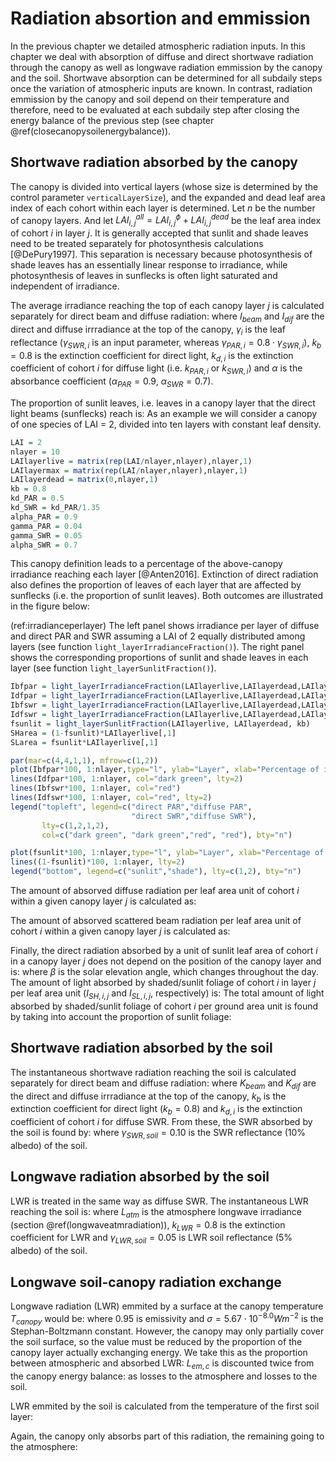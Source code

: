 # Radiation absortion and emmission {#radiationbalance}

In the previous chapter we detailed atmospheric radiation inputs. In this chapter we deal with absorption of diffuse and direct shortwave radiation through the canopy as well as longwave radiation emmission by the canopy and the soil. Shortwave absorption can be determined for all subdaily steps once the variation of atmospheric inputs are known. In contrast, radiation emmission by the canopy and soil depend on their temperature and therefore, need to be evaluated at each subdaily step after closing the energy balance of the previous step (see chapter \@ref(closecanopysoilenergybalance)). 

## Shortwave radiation absorbed by the canopy {#shortwaveradiationcanopyabs}
The canopy is divided into vertical layers (whose size is determined by the control parameter `verticalLayerSize`), and the expanded and dead leaf area index of each cohort within each layer is determined. Let $n$ be the number of canopy layers. And let $LAI_{i,j}^{all} = LAI_{i,j}^{\phi}+LAI_{i,j}^{dead}$ be the leaf area index of cohort $i$ in layer $j$. It is generally accepted that sunlit and shade leaves need to be treated separately for photosynthesis calculations [@DePury1997]. This separation is necessary because photosynthesis of shade leaves has an essentially linear response to irradiance, while photosynthesis of leaves in sunflecks is often light saturated and independent of irradiance.

The average irradiance reaching the top of each canopy layer $j$ is calculated separately for direct beam and diffuse radiation:
\begin{eqnarray}
I_{beam,j} &=& (1 - \gamma_i) \cdot I_{beam} \cdot \exp\left[ \sum_{h=j+1}^{n}{\sum_{i}^{c}{-k_{b}\cdot \alpha^{0.5}\cdot LAI^{all}_{i,h}}}\right]\\
I_{dif,j} &=& (1 - \gamma_i) \cdot I_{dif} \cdot \exp\left[ \sum_{h=j+1}^{n}{\sum_{i}^{c}{-k_{d,i}\cdot \alpha^{0.5}\cdot LAI^{all}_{i,h}}}\right]
\end{eqnarray}
where $I_{beam}$ and $I_{dif}$ are the direct and diffuse irrradiance at the top of the canopy, $\gamma_i$ is the leaf reflectance ($\gamma_{SWR, i}$ is an input parameter, whereas $\gamma_{PAR, i} = 0.8 \cdot \gamma_{SWR, i}$), $k_{b} = 0.8$ is the extinction coefficient for direct light, $k_{d,i}$ is the extinction coefficient of cohort $i$ for diffuse light (i.e. $k_{PAR,i}$ or $k_{SWR,i}$) and $\alpha$ is the absorbance coefficient ($\alpha_{PAR} = 0.9$, $\alpha_{SWR} = 0.7$).

The proportion of sunlit leaves, i.e. leaves in a canopy layer that the direct light beams (sunflecks) reach is:
\begin{equation}
f_{SL, j}  = \exp\left( \sum_{k>j}^{n}{\sum_{i}^{c}{-k_{b} \cdot LAI^{all}_{i,k}}}\right) \cdot \exp\left( \sum_{i}^{c}{-k_{b} \cdot 0.5\cdot LAI^{all}_{i,j}}\right)
\end{equation}
As an example we will consider a canopy of one species of LAI = 2, divided into ten layers with constant leaf density.

```r
LAI = 2
nlayer = 10
LAIlayerlive = matrix(rep(LAI/nlayer,nlayer),nlayer,1)
LAIlayermax = matrix(rep(LAI/nlayer,nlayer),nlayer,1)
LAIlayerdead = matrix(0,nlayer,1)
kb = 0.8
kd_PAR = 0.5
kd_SWR = kd_PAR/1.35
alpha_PAR = 0.9
gamma_PAR = 0.04
gamma_SWR = 0.05
alpha_SWR = 0.7
```

This canopy definition leads to a percentage of the above-canopy irradiance reaching each layer [@Anten2016]. Extinction of direct radiation also defines the proportion of leaves of each layer that are affected by sunflecks (i.e. the proportion of sunlit leaves). Both outcomes are illustrated in the figure below:

(ref:irradianceperlayer) The left panel shows irradiance per layer of diffuse and direct PAR and SWR assuming a LAI of 2 equally distributed among layers (see function `light_layerIrradianceFraction()`). The right panel shows the corresponding proportions of sunlit and shade leaves in each layer (see function `light_layerSunlitFraction()`).

```r
Ibfpar = light_layerIrradianceFraction(LAIlayerlive,LAIlayerdead,LAIlayermax, kb, alpha_PAR)
Idfpar = light_layerIrradianceFraction(LAIlayerlive,LAIlayerdead,LAIlayermax, kd_PAR, alpha_PAR)
Ibfswr = light_layerIrradianceFraction(LAIlayerlive,LAIlayerdead,LAIlayermax, kb, alpha_SWR)
Idfswr = light_layerIrradianceFraction(LAIlayerlive,LAIlayerdead,LAIlayermax, kd_SWR, alpha_SWR)
fsunlit = light_layerSunlitFraction(LAIlayerlive, LAIlayerdead, kb)
SHarea = (1-fsunlit)*LAIlayerlive[,1] 
SLarea = fsunlit*LAIlayerlive[,1] 

par(mar=c(4,4,1,1), mfrow=c(1,2))
plot(Ibfpar*100, 1:nlayer,type="l", ylab="Layer", xlab="Percentage of irradiance", xlim=c(0,100), ylim=c(1,nlayer), col="dark green")
lines(Idfpar*100, 1:nlayer, col="dark green", lty=2)
lines(Ibfswr*100, 1:nlayer, col="red")
lines(Idfswr*100, 1:nlayer, col="red", lty=2)
legend("topleft", legend=c("direct PAR","diffuse PAR",
                           "direct SWR","diffuse SWR"), 
       lty=c(1,2,1,2),
       col=c("dark green", "dark green","red", "red"), bty="n")

plot(fsunlit*100, 1:nlayer,type="l", ylab="Layer", xlab="Percentage of leaves", xlim=c(0,100), ylim=c(1,nlayer))
lines((1-fsunlit)*100, 1:nlayer, lty=2)
legend("bottom", legend=c("sunlit","shade"), lty=c(1,2), bty="n")
```

The amount of absorved diffuse radiation per leaf area unit of cohort $i$ within a given canopy layer $j$ is calculated as:
\begin{equation}
I_{dif,i,j} = I_{dif,j} \cdot k_{d,i} \cdot \alpha^{0.5} \exp\left[ \sum_{h}^{c}{-k_{d,h}\cdot \alpha^{0.5}\cdot 0.5\cdot LAI^{all}_{h,j}}\right]
\end{equation}


The amount of absorved scattered beam radiation per leaf area unit of cohort $i$ within a given canopy layer $j$ is calculated as:
\begin{equation}
% \begin{split}
I_{sca,i,j} = I_{b,j} \cdot k_{b} \left( \alpha^{0.5}\cdot \exp \left( \sum_{h}^{c}{-k_{b}\cdot \alpha \cdot 0.5\cdot LAI^{all}_{h,i}}\right) 
-\frac{\alpha}{(1-\gamma)}\cdot \exp\left( \sum_{h}^{c}{-k_{b}\cdot 0.5\cdot LAI^{all}_{h,i}}\right) \right)
% \end{split}
\end{equation}

Finally, the direct radiation absorbed by a unit of sunlit leaf area of cohort $i$ in a canopy layer $j$ does not depend on the position of the canopy layer and is:
\begin{equation}
I_{dir,i,j} = I_{beam} \cdot \alpha \cdot 0.5/\sin{\beta}
\end{equation}
where $\beta$ is the solar elevation angle, which changes throughout the day. The amount of light absorbed by shaded/sunlit foliage of cohort $i$ in layer $j$ per leaf area unit ($I_{SH,i,j}$ and $I_{SL,i,j}$, respectively) is:
\begin{eqnarray}
I_{SH,i,j} &=& I_{dif,i,j} + I_{sca,i,j} \\
I_{SL,i,j} &=& I_{dif,i,j} + I_{sca,i,j} + I_{dir,i,j}
\end{eqnarray}
The total amount of light absorbed by shaded/sunlit foliage of cohort $i$ per ground area unit is found by taking into account the proportion of sunlit foliage:
\begin{eqnarray}
\Phi_{SH,i,j} &=& I_{SH,i,j}\cdot (1 - f_{SL,j}) \cdot LAI^{\phi}_{i,j}\\
\Phi_{SL,i,j} &=& I_{SL,i,j}\cdot f_{SL,j} \cdot LAI^{\phi}_{i,j}
\end{eqnarray}

## Shortwave radiation absorbed by the soil {#shortwaveradiationsoilabs}
The instantaneous shortwave radiation reaching the soil is calculated separately for direct beam and diffuse radiation:
\begin{eqnarray}
K_{beam, soil} &=&  K_{beam} \cdot \exp\left[ \sum_{h=j+1}^{n}{\sum_{i}^{c}{-k_{b}\cdot \alpha^{0.5} \cdot LAI^{all}_{i,h}}}\right]\\
K_{dif, soil} &=& K_{dif} \cdot \exp\left[ \sum_{h=j+1}^{n}{\sum_{i}^{c}{-k_{d,i}\cdot LAI^{all}_{i,h}}}\right]
\end{eqnarray}
where $K_{beam}$ and $K_{dif}$ are the direct and diffuse irrradiance at the top of the canopy, $k_{b}$ is the extinction coefficient for direct light ($k_{b} = 0.8$) and $k_{d,i}$ is the extinction coefficient of cohort $i$ for diffuse SWR. From these, the SWR absorbed by the soil is found by:
\begin{equation}
K_{abs,sa} = (1 - \gamma_{SWR, soil})\cdot (K_{beam, soil} + K_{dif, soil})
\end{equation}
where $\gamma_{SWR, soil} = 0.10$ is the SWR reflectance (10% albedo) of the soil. 

## Longwave radiation absorbed by the soil {#longwaveradiationsoilabs}

LWR is treated in the same way as diffuse SWR. The instantaneous LWR reaching the soil is:
\begin{equation}
L_{abs,sa} = (1 - \gamma_{LWR, soil})\cdot L_{atm} \cdot \exp\left[ \sum_{h=j+1}^{n}{\sum_{i}^{c}{-k_{LWR}\cdot LAI^{all}_{i,h}}}\right]
\end{equation}
where $L_{atm}$ is the atmosphere longwave irradiance (section \@ref(longwaveatmradiation)), $k_{LWR} = 0.8$ is the extinction coefficient for LWR and $\gamma_{LWR, soil} = 0.05$ is LWR soil reflectance (5% albedo) of the soil.

## Longwave soil-canopy radiation exchange {#longwaveradiationexchange}
Longwave radiation (LWR) emmited by a surface at the canopy temperature $T_{canopy}$ would be:
\begin{equation}
L_{em} = 0.95 \cdot \sigma \cdot (T_{canopy} + 273.16)^{4.0}
\end{equation}
where $0.95$ is emissivity and $\sigma = 5.67 \cdot 10^{-8.0}  Wm^{-2}$ is the Stephan-Boltzmann constant. However, the canopy may only partially cover the soil surface, so the value must be reduced by the proportion of the canopy layer actually exchanging energy. We take this as the proportion between atmospheric and absorbed LWR:
\begin{eqnarray}
p_{exch} &=& \frac{L_{abs,ca}}{L_{atm}} \\
L_{em, c} &=& p_{exch} \cdot L_{em}
\end{eqnarray}
$L_{em, c}$ is discounted twice from the canopy energy balance: as losses to the atmosphere and losses to the soil. 

LWR emmited by the soil is calculated from the temperature of the first soil layer:
\begin{equation}
L_{em, s} = 0.95 \cdot \sigma \cdot (T_{soil} + 273.16)^{4.0}
\end{equation}

Again, the canopy only absorbs part of this radiation, the remaining going to the atmosphere:

\begin{equation}
L_{abs, cs} = p_{exch} \cdot L_{em,s}
\end{equation}
